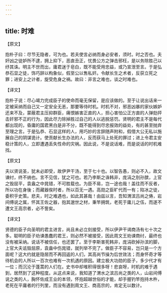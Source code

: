 ```yaml
---
---
---
```

title: 时难
---



【原文】

抱朴子曰：尽节无隐者，可为也。若夫使言必纳而身必安者，须时。时之否也。夫奸凶之徒妒所不逮，拥上抑下，恶直丑正，忧畏公方之弹击邪枉，是以务除胜己以纾其诛。明主不世而出，庸君迷于皂白，既不能受用忠益，或乃宣泄至言。于是弘恭石显之徒，饰巧辞以构象似，假至公以售私奸。令献长生之术者，反获立死之罪；进安上之计者，旋受危身之祸。故曰：非言之难也，谈之时难也。

【译文】

抱朴子说：尽心竭力完成臣子的使命而毫无保留，是应该做的。至于让说出话来一定被采纳而自己又一定安全无恙，那要等侍时机。时机不对，邪恶凶暴的家伙嫉妒还来不及，蒙蔽君主压抑群臣，痛恨嫉害正直的人，担心害怕公正方直的人弹劾抨击奸邪不正的行为，因此尽力除掉胜过自己的人以逃脱惩罚。贤明的君主不是每代都出现的，昏庸的国君黑白是非不分，既不能得到尽忠报效的益处，有的甚至抛弃至理之言。于是弘恭、石显这样的人，用巧妙的言辞随声附和，假借大公无私以施展自己的阴谋诡计。使贡献长生办法的人，反而获马上处死的罪过；进上令君主安稳计策的人，立即遭遇丢失性命的灾祸。因此说，不是说话难，而是说话的时机难找。

【原文】

夫以贤说圣，犹未必即受，故伊尹干汤，至于七十也。以智告愚，则必不入，故文谏纣，终不纳也。言不见信，犹之可也。若乃李斯之诛韩非，庞涓之刖孙膑，上官之毁屈平，袁盎之中晁错，不可胜载也。为臣不易，岂一途也哉！盖往而不反者，所以功在身後；而藏器俟时者，所以百无一遇。高勋之臣旷代而一有；陷冰之徒，委积乎史策。悲夫，时之难遇也，如此其甚哉！由兹以言，吾知渭滨吕尚之俦，岩间傅说之属，怀其王佐之器，抱其邈世之材，秉竿拥筑，老死于庸儿之伍，而遂不遭文王高宗者，必不訾矣。

【译文】

贤德的臣子向圣明的君主进言，尚且未必立刻接受，所以伊尹干谒商汤有七十次之多。聪明的臣子劝谏愚蠢的君王，则必然不被接受，因此周文王劝谏商纣，最终也没有被采纳。说话不被信任，也还罢了。至于李斯害死韩非，庞涓砍掉孙滨的脚，上官大夫诋毁屈原，袁盎中伤晁错，就列举不完了。做臣子不容易，岂只是一个方面呢？这大约就是隐居而不再回返的人们，其高尚节操为后世效法；而身怀奇才等待机会的人所以一百次也难有一次机遇的原因。建立极大功勋的臣子，多少代才有一位；而沉沦于蓬蒿的人们在。史书中却堆积得很多呀！悲哀呀，时机的难于遇到，居然到了这种程度。从这点来说，我知道了渭水之滨吕尚之类的人，山岩间傅说之类的人，胸怀佐成王业的本领，怀抱超越世俗的才能，却手握钓竿抱持木杵，老死在平庸者的行列里，而没有遇到周文王、商高宗的，肯定无以数计。